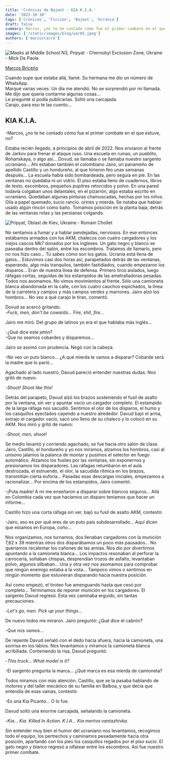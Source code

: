 ```yaml
---
title: 'Crónicas de Bajmut - KIA K.I.A.'
date: '2023-10-10'
tags: ['Cronicas', 'Ficcion', 'Bajmut', 'Ucrania']
draft: false
summary: Marcos, ¿no te he contado cómo fue el primer combate en el que estuve, no?
images: ['/static/images/blog/war05.jpeg']
authors: ['marcostarre']
---
```


![Masks at Middle School N3, Pripyat - Chernobyl Exclusion Zone, Ukraine - Mick De Paola](/static/images/blog/war05.jpeg)

[Marcos Briceño](https://twitter.com/marcostarre)

Cuando supe que estaba allá, llamé. Su hermana me dio un número de WhatsApp. <br/>
Marqué varias veces. Un día me atendió. No se sorprendió por mi llamada.<br/>
Me dijo que quería contarme algunas cosas…<br/>
Le pregunté si podía publicarlas. Soltó una carcajada.<br/>
Carajo, para eso te las cuento…<br/>

## KIA K.I.A.

-Marcos, ¿no te he contado cómo fue el primer combate en el que estuve, no?

Estaba recién llegado, a principios de abril de 2022. Nos enviaron al frente de Jarkov para frenar el ataque ruso. Una escuela en ruinas, un pueblito, Rohanskaya, o algo así… Dovud, se llamaba o se llamaba nuestro sargento ucraniano… Ahí estaban también el colombiano Jairo, un panameño de apellido Castillo y un hondureño, al que hirieron feo unas semanas después… La escuela había sido bombardeada, pero seguía en pie. En las ventanas no quedaba ni un vidrio. El piso estaba lleno de cuadernos, libros de texto, escombros, pequeños pupitres retorcidos y polvo. En una pared todavía colgaban unos delantales, en el pizarrón, algo estaba escrito en ucraniano. Quedaban algunas pinturas chamuscadas, hechas por los niños. Olía a papel quemado, sucio rancio. orines y mierda. Se notaba que habían usado algún rincón como baño. Tomamos posición en la planta baja, detrás de las ventanas rotas y las persianas colgando.

![Pripyat, Oblast de Kiev, Ukraine - Romain Chollet](/static/images/blog/war07.jpeg)

No sentamos a fumar y a hablar pendejadas, nerviosos. En ese entonces estábamos armados con los AKM, chalecos con cuatro cargadores y los viejos cascos Mk7 donados por los ingleses. Un gato negro y blanco se paseaba dentro del salón, entre los escombros. Tratamos de llamarlo, pero no nos hizo caso… Tú sabes cómo son los gatos. Ucrania está llena de gatos… Estuvimos casi dos horas así, parapetados detrás de las ventanas, esperando, algo más tranquilos, también fastidiados, cuando empezaron los disparos… Eran de nuestra línea de defensa. Primero tiros aislados, luego ráfagas cortas, seguidas de los estampidos de las ametralladoras pesadas. Todos nos asomamos. No vimos movimientos al frente. Sólo una camioneta blanca abandonada en la calle, con los cuatro cauchos espichados, la línea de la carretera y campos y más campos verdes y marrones. Jairo alzó los hombros… No veo a qué carajo le tiran, comentó.

Dovud se acercó gritando:<br/> -_Fuck, men, don't be cowards… Fire, shit, fire…_

Jairo me miró. Del grupo de latinos yo era el que hablaba más inglés…

-¿Qué dice este jetón?<br/>
-Que no seamos cobardes y disparemos…

Jairo se asomó con prudencia. Negó con la cabeza.

-No veo un puto blanco… ¿A qué mierda le vamos a disparar? Cobarde será la madre que lo parió…

Agachado al lado nuestro, Davud pareció entender nuestras dudas. Nos gritó de nuevo:

-_Shoot! Shoot like this!_

Detrás del parapeto, Davud alzó los brazos sosteniendo el fusil de asalto por la ventana, sin ver y apuntar vacío un cargador completo. El estampido de la larga ráfaga nos sacudió. Sentimos el olor de los disparos, el humo y los casquillos eyectados cayendo a nuestro alrededor. Davud bajó el arma, extrajo el cargador vacío, sacó uno lleno de su chaleco y lo colocó en su AKM. Nos miró y gritó de nuevo:

-_Shoot, men, shoot!_

Se medio levantó y corriendo agachado, se fue hacia otro salón de clase. Jairo, Castillo, el hondureño y yo nos miramos, alzamos los hombros, casi al unísono jalamos la palanca de montar y pusimos el selector en fuego automático. Alzamos los fusiles por las ventanas, sin exponernos y presionamos los disparadores. Las ráfagas retumbaron en el aula destrozada, el estruendo, el olor, la sacudida rítmica en los brazos, transmitían cierta euforia… Pasadas esas descargas iniciales, empezamos a racionalizar… Por encima de los estampidos, Jairo comentó:

-¡Puta madre! A mí me enseñaron a disparar sobre blancos seguros… Allá en Colombia cada vez que hacíamos un disparo teníamos que hacer un informe…

Castillo hizo una corta ráfaga sin ver, bajó su fusil de asalto AKM, contestó:

-Jairo, eso es por qué eres de un puto país subdesarrollado… Aquí dicen que estamos en Europa, coño…

Nos organizamos, nos turnamos, dos llenaban cargadores con la munición 7,62 x 39 mientras otros dos disparábamos un poco más pausados… No queríamos recalentar los cañones de las armas. Nos dio por divertirnos apuntando a la camioneta blanca… Los impactos resonaban al perforar la carrocería, soltaban chispas, desprendían trozos de asfalto, levantaban polvo, algunos silbaban… Una y otra vez nos asomamos para comprobar que ningún enemigo estaba a la vista… Tampoco vimos o sentimos en ningún momento que estuvieran disparando hacia nuestra posición.

Así como empezó, el tiroteo fue amenguando hasta que cesó por completo… Terminamos de reponer munición en los cargadores. El sargento Davud regresó. Esta vez caminaba erguido, sin tantas precauciones.

-_Let's go, men. Pick up your things…_

De nuevo todos me miraron. Jairo preguntó: ¿Qué dice el cabrón?

-Que nos vamos…

De repente Davud señaló con el dedo hacia afuera, hacia la camioneta, una sonrisa en los labios. Nos levantamos y miramos la camioneta blanca acribillada. Conteniendo la risa, Davud preguntó:

-_This truck… What model is it?_

-El sargento pregunta la marca… ¿Qué marca es esa mierda de camioneta?

Todos miramos con más atención. Castillo, que se la pasaba hablando de motores y del taller mecánico de su familia en Balboa, y que decía que entendía de esas vainas, contestó:

-Es una Kia Picanto… O lo fue.

Davud soltó una enorme carcajada, señalando la camioneta.

-_Kia… Kia. Killed In Action. K.I.A… Kia mertva vantazhivka._

Sin entender muy bien el humor del ucraniano nos levantamos, recogimos todo el equipo, los pertrechos y caminamos pesadamente hacia otra posición, apartando con los pies los casquillos regados por el piso sucio. El gato negro y blanco regresó a olfatear entre los escombros. Así fue nuestro primer combate.
